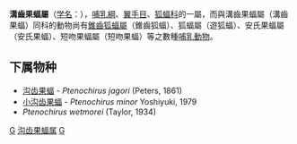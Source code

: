 {{Automatic taxobox
| taxon = Ptenochirus
| authority = Peters, 1861
}}

'''溝齒果蝠屬'''（[[学名|学名]]：{{lang|la|''Ptenochirus''}}），[[哺乳綱|哺乳綱]]、[[翼手目|翼手目]]、[[狐蝠科|狐蝠科]]的一屬，而與溝齒果蝠屬（溝齒果蝠）同科的動物尚有[[錐齒狐蝠屬|錐齒狐蝠屬]]（錐齒狐蝠）、狐蝠屬（遊狐蝠）、安氏果蝠屬（安氏果蝠）、短吻果蝠屬（短吻果蝠）等之數種[[哺乳動物|哺乳動物]]。

==下属物种==
* [[沟齿果蝠|沟齿果蝠]] - ''Ptenochirus jagori'' (Peters, 1861)
* [[小沟齿果蝠|小沟齿果蝠]] - ''Ptenochirus minor'' Yoshiyuki, 1979
* ''Ptenochirus wetmorei'' (Taylor, 1934)

{{Taxonbar|from=Q2268041}}

[[Category:狐蝠科|G]]
[[Category:沟齿果蝠属|]]
[[Category:1861年描述的分类群|G]]